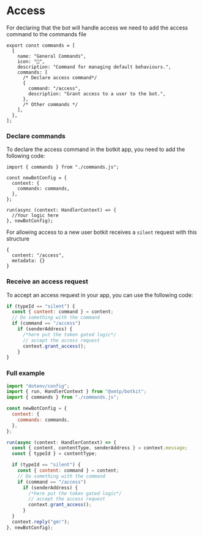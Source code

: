 # Access

For declaring that the bot will handle access we need to add the access command to the commands file

```tsx [src/commands.ts]
export const commands = [
  {
    name: "General Commands",
    icon: "🔧",
    description: "Command for managing default behaviours.",
    commands: [
      /* Declare access command*/
      {
        command: "/access",
        description: "Grant access to a user to the bot.",
      },
      /* Other commands */
    ],
  },
];
```

### Declare commands

To declare the access command in the botkit app, you need to add the following code:

```tsx
import { commands } from "./commands.js";

const newBotConfig = {
  context: {
    commands: commands,
  },
};

run(async (context: HandlerContext) => {
  //Your logic here
}, newBotConfig);
```

For allowing access to a new user botkit receives a `silent` request with this structure

```tsx
{
  content: "/access",
  metadata: {}
}
```

### Receive an access request

To accept an access request in your app, you can use the following code:

```jsx
if (typeId == "silent") {
  const { content: command } = content;
  // Do something with the command
  if (command == "/access")
    if (senderAddress) {
      /*here put the token gated logic*/
      // accept the access request
      context.grant_access();
    }
}
```

### Full example

```jsx [src/index.ts]
import "dotenv/config";
import { run, HandlerContext } from "@xmtp/botkit";
import { commands } from "./commands.js";

const newBotConfig = {
  context: {
    commands: commands,
  },
};

run(async (context: HandlerContext) => {
  const { content, contentType, senderAddress } = context.message;
  const { typeId } = contentType;

  if (typeId == "silent") {
    const { content: command } = content;
    // Do something with the command
    if (command == "/access")
      if (senderAddress) {
        /*here put the token gated logic*/
        // accept the access request
        context.grant_access();
      }
  }
  context.reply("gm!");
}, newBotConfig);
```
